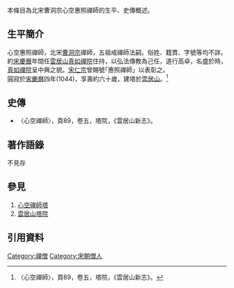 本條目為北宋曹洞宗心空惠照禪師的生平、史傳概述。

==生平簡介==
心空惠照禪師，北宋[[曹洞|曹洞宗]]禪師，五祖戒禪師法嗣。俗姓、籍貫、字號等均不詳。<br>約[[宋|宋]][[慶曆|慶曆]]年間任[[雲居山|雲居山]][[真如寺|真如禪院]]住持，以弘法傳教為己任，道行高卓，名盛於時，[[真如寺|真如禪院]]呈中興之貌。[[宋仁宗|宋仁宗]]曾賜號｢惠照禪師」以表彰之。<br>圓寂於[[宋|宋]][[慶曆|慶曆]]四年(1044)，享壽約六十歲，建塔於[[雲居山|雲居山]]。<ref>〈心空禪師〉，頁89，卷五，塔院，《雲居山新志》。</ref>

==史傳==
*〈心空禪師〉，頁89，卷五，塔院，《雲居山新志》。

==著作語錄==
不見存

==參見==
#[[心空禪師塔|心空禪師塔]]
#[[雲居山塔院|雲居山塔院]]

==引用資料==
<references />


[[Category:禪僧|Category:禪僧]]
[[Category:宋朝僧人|Category:宋朝僧人]]